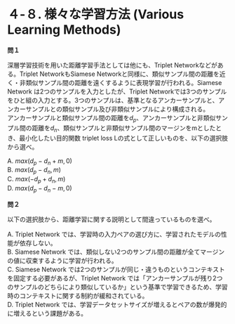 # ４-８. 様々な学習方法 (Various Learning Methods)

**問１**

深層学習技術を用いた距離学習手法としては他にも、Triplet Networkなどがある。Triplet NetworkもSiamese Networkと同様に、類似サンプル間の距離を近く・非類似サンプル間の距離を遠くするように表現学習が行われる。Siamese Network は2つのサンプルを入力としたが、Triplet Networkでは3つのサンプルをひと組の入力とする。3つのサンプルは、基準となるアンカーサンプルと、アンカーサンプルとの類似サンプル及び非類似サンプルにより構成される。  
アンカーサンプルと類似サンプル間の距離を${d_p}$、アンカーサンプルと非類似サンプル間の距離を${d_n}$、類似サンプルと非類似サンプル間のマージンをmとしたとき、最小化したい目的関数 triplet loss Lの式として正しいものを、以下の選択肢から選べ。

A. ${max(d_p - d_n + m, 0)}$  
B. ${max(d_p - d_n, m)}$  
C. ${max(-d_p + d_n, m)}$  
D. ${max(d_p - d_n - m, 0)}$

**問２**

以下の選択肢から、距離学習に関する説明として間違っているものを選べ。

A. Triplet Network では、学習時の入力ペアの選び方に、学習されたモデルの性能が依存しない。  
B. Siamese Network では、類似しない2つのサンプル間の距離が全てマージンの値に収束するように学習が行われる。  
C. Siamese Network では2つのサンプルが同じ・違うものというコンテキストを固定する必要があるが、Triplet Network では「アンカーサンプルが残り2つのサンプルのどちらにより類似しているか」という基準で学習できるため、学習時のコンテキストに関する制約が緩和されている。  
D. Triplet Network では、学習データセットサイズが増えるとペアの数が爆発的に増えるという課題がある。